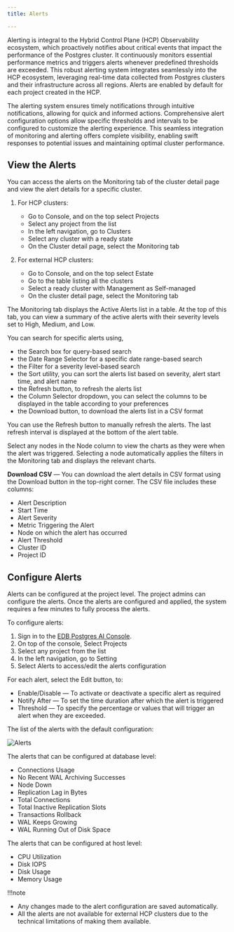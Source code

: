 ```yaml
---
title: Alerts

---
```


Alerting is integral to the Hybrid Control Plane (HCP) Observability ecosystem, which proactively notifies about critical events that impact the performance of the Postgres cluster. It continuously monitors essential performance metrics and triggers alerts whenever predefined thresholds are exceeded. This robust alerting system integrates seamlessly into the HCP ecosystem, leveraging real-time data collected from Postgres clusters and their infrastructure across all regions. Alerts are enabled by default for each project created in the HCP.

The alerting system ensures timely notifications through intuitive notifications, allowing for quick and informed actions. Comprehensive alert configuration options allow specific thresholds and intervals to be configured to customize the alerting experience. This seamless integration of monitoring and alerting offers complete visibility, enabling swift responses to potential issues and maintaining optimal cluster performance.

## View the Alerts

You can access the alerts on the Monitoring tab of the cluster detail page and view the alert details for a specific cluster.

1.  For HCP clusters:

    -   Go to Console, and on the top select Projects
    -   Select any project from the list
    -   In the left navigation, go to Clusters
    -   Select any cluster with a ready state
    -   On the Cluster detail page, select the Monitoring tab


2.  For external HCP clusters:

    -   Go to Console, and on the top select Estate
    -   Go to the table listing all the clusters
    -   Select a ready cluster with Management as Self-managed 
    -   On the cluster detail page, select the Monitoring tab

The Monitoring tab displays the Active Alerts list in a table. At the top of this tab, you can view a summary of the active alerts with their severity levels set to High, Medium, and Low.

You can search for specific alerts using,

-   the Search box for query-based search 
-   the Date Range Selector for a specific date range-based search
-   the Filter for a severity level-based search
-   the Sort utility, you can sort the alerts list based on severity, alert start time, and alert name
-   the Refresh button, to refresh the alerts list 
-   the Column Selector dropdown, you can select the columns to be displayed in the table according to your preferences
-   the Download button, to download the alerts list in a CSV format

You can use the Refresh button to manually refresh the alerts. The last refresh interval is displayed at the bottom of the alert table.

Select any nodes in the Node column to view the charts as they were when the alert was triggered. Selecting a node automatically applies the filters in the Monitoring tab and displays the relevant charts.

**Download CSV** — You can download the alert details in CSV format using the Download button in the top-right corner. The CSV file includes these columns:

-   Alert Description
-   Start Time
-   Alert Severity
-   Metric Triggering the Alert
-   Node on which the alert has occurred
-   Alert Threshold
-   Cluster ID
-   Project ID

## Configure Alerts

Alerts can be configured at the project level. The project admins can configure the alerts. Once the alerts are configured and applied, the system requires a few minutes to fully process the alerts.

To configure alerts:

1.  Sign in to the [EDB Postgres AI Console](https://portal.biganimal.com).
2.  On top of the console, Select Projects
3.  Select any project from the list
4.  In the left navigation, go to Setting
5.  Select Alerts to access/edit the alerts configuration

For each alert, select the Edit button, to:

-   Enable/Disable — To activate or deactivate a specific alert as required
-   Notify After — To set the time duration after which the alert is triggered
-   Threshold — To specify the percentage or values that will trigger an alert when they are exceeded.

The list of the alerts with the default configuration:

![Alerts](images/default_alerts_hcp.png)

The alerts that can be configured at database level:

-   Connections Usage
-   No Recent WAL Archiving Successes
-   Node Down
-   Replication Lag in Bytes
-   Total Connections
-   Total Inactive Replication Slots
-   Transactions Rollback
-   WAL Keeps Growing
-   WAL Running Out of Disk Space

The alerts that can be configured at host level:

-   CPU Utilization
-   Disk IOPS
-   Disk Usage
-   Memory Usage

!!!note

   -   Any changes made to the alert configuration are saved automatically.
   -   All the alerts are not available for external HCP clusters due to the technical limitations of making them available.
